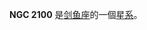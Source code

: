 {{NGCInfoBox|NGCID=NGC 2100|發現者=詹姆士·丹露帕|發現日期=1826年9月25日|其他編號=ESO 57-SC25|曆元=J2000.0|赤經=5時42分9.1秒
|赤緯=-69°12'43"|星座=剑鱼座|星體=星系|星等=9.6|表面亮度=|藍等=}}

'''NGC 2100''' 是[[剑鱼座|剑鱼座]]的一個[[星系|星系]]。

{{NGCReference|2100}}
{{Catalogs|NGC=2100}}